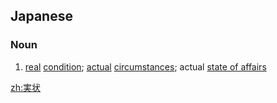 ==Japanese==
{{ja-kanjitab|実|状}}

===Noun===
{{ja-noun|じつじょう}}
# [[real]] [[condition]]; [[actual]] [[circumstances]]; actual [[state of affairs]]

[[zh:実状]]